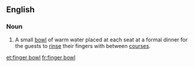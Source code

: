 {{also|fingerbowl}}
==English==

===Noun===
{{en-noun}}

# A small [[bowl]] of warm water placed at each seat at a formal dinner for the guests to [[rinse]] their fingers with between [[course]]s.

[[et:finger bowl]]
[[fr:finger bowl]]